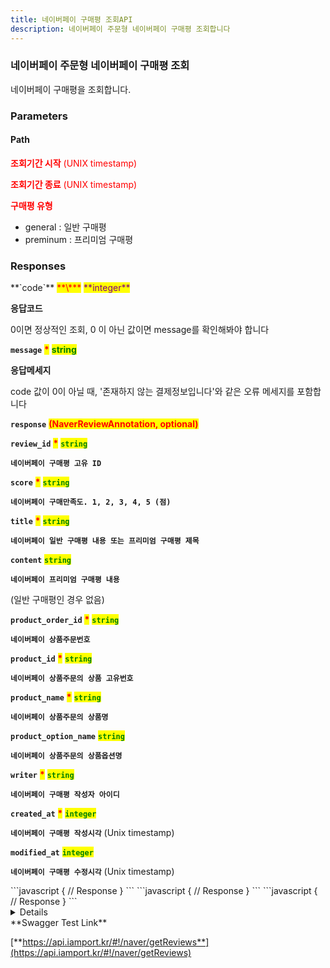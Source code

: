 ```yaml
---
title: 네이버페이 구매평 조회API
description: 네이버페이 주문형 네이버페이 구매평 조회합니다
---
```




### 네이버페이 주문형 네이버페이 구매평 조회

<Swagger method="get" path="/naver/reviews" baseUrl="https://api.iamport.kr" summary="네이버페이 구매평 조회">
<SwaggerDescription>

네이버페이 구매평을 조회합니다.

</SwaggerDescription>

### Parameters

#### Path

<SwaggerParameter name="from" type="Integer" required="true">
<mark style="color:red;">

**조회기간 시작** (UNIX timestamp)

</mark>

</SwaggerParameter>

<SwaggerParameter name="to" type="Integer" required="true">
<mark style="color:red;">

**조회기간 종료** (UNIX timestamp)

</mark>

</SwaggerParameter>

<SwaggerParameter name="review_type" type="String" required="true">
<mark style="color:red;">

**구매평 유형** 

</mark>

- general : 일반 구매평
- preminum : 프리미엄 구매평
</SwaggerParameter>

### Responses

<SwaggerResponse status="200: OK" description="구매평 조회 성공">
<Tabs>
<Tab title="NaverReviewsResponse">
**`code`** <mark style="color:red;">**\***</mark> <mark style="color:purple;">**integer**</mark>

**응답코드**

0이면 정상적인 조회, 0 이 아닌 값이면 message를 확인해봐야 합니다



**`message`** <mark style="color:red;">**\***</mark> <mark style="color:green;">**string**</mark>

**응답메세지**

code 값이 0이 아닐 때, '존재하지 않는 결제정보입니다'와 같은 오류 메세지를 포함합니다

**`response`** <mark style="color:red;">**(NaverReviewAnnotation, optional)**</mark>

</Tab>
</Tabs>

<Tabs>
<Tab title="NaverReviewAnnotation">

**`review_id`** <mark style="color:red;">**\***</mark> <mark style="color:green;">**`string`**</mark>

**`네이버페이 구매평 고유 ID`**

**`score`** <mark style="color:red;">**\***</mark> <mark style="color:green;">**`string`**</mark>

**`네이버페이 구매만족도. 1, 2, 3, 4, 5 (점)`**

**`title`** <mark style="color:red;">**\***</mark> <mark style="color:green;">**`string`**</mark>

**`네이버페이 일반 구매평 내용 또는 프리미엄 구매평 제목`**


**`content`** <mark style="color:red;"></mark> <mark style="color:green;">**`string`**</mark>

**`네이버페이 프리미엄 구매평 내용`**

(일반 구매평인 경우 없음)

**`product_order_id`** <mark style="color:red;">**\***</mark> <mark style="color:green;">**`string`**</mark>

**`네이버페이 상품주문번호`**

**`product_id`** <mark style="color:red;">**\***</mark> <mark style="color:green;">**`string`**</mark>

**`네이버페이 상품주문의 상품 고유번호`**

**`product_name`** <mark style="color:red;">**\***</mark> <mark style="color:green;">**`string`**</mark>

**`네이버페이 상품주문의 상품명`**

**`product_option_name`** <mark style="color:red;"></mark> <mark style="color:green;">**`string`**</mark>

**`네이버페이 상품주문의 상품옵션명`**

**`writer`** <mark style="color:red;">**\***</mark> <mark style="color:green;">**`string`**</mark>

**`네이버페이 구매평 작성자 아이디`**

**`created_at`** <mark style="color:red;">**\***</mark> <mark style="color:green;">**`integer`**</mark>

**`네이버페이 구매평 작성시각`** (Unix timestamp)

**`modified_at`** <mark style="color:red;"></mark> <mark style="color:green;">**`integer`**</mark>

**`네이버페이 구매평 수정시각`** (Unix timestamp)
</Tab>
</Tabs>
</SwaggerResponse>

<SwaggerResponse status="400: Bad Request" description="요청 파라메터에 from, to, review_type 가 누락되거나 올바르지 않은 경우">
```javascript
{
    // Response
}
```

</SwaggerResponse>

<SwaggerResponse status="401: Unauthorized" description="인증 Token이 전달되지 않았거나 유효하지 않은 경우">
```javascript
{
    // Response
}
```

</SwaggerResponse>

<SwaggerResponse status="500: Internal Server Error" description="네이버페이 구매평 조회시 네이버응답이 올바르지 않은 경우">
```javascript
{
    // Response
}
```

</SwaggerResponse>

</Swagger>

<Details>
<p slot="summary">Response Model Schema</p>

```
{
  "code": 0,
  "message": "string",
  "response": [
    {
      "review_id": "string",
      "score": "string",
      "title": "string",
      "content": "string",
      "product_order_id": "string",
      "product_id": "string",
      "product_name": "string",
      "product_option_name": "string",
      "writer": "string",
      "created_at": 0,
      "modified_at": 0
    }
  ]
}
```

</Details>

<Hint style="success">
**Swagger Test Link**

[**https://api.iamport.kr/#!/naver/getReviews**](https://api.iamport.kr/#!/naver/getReviews)
</Hint>
